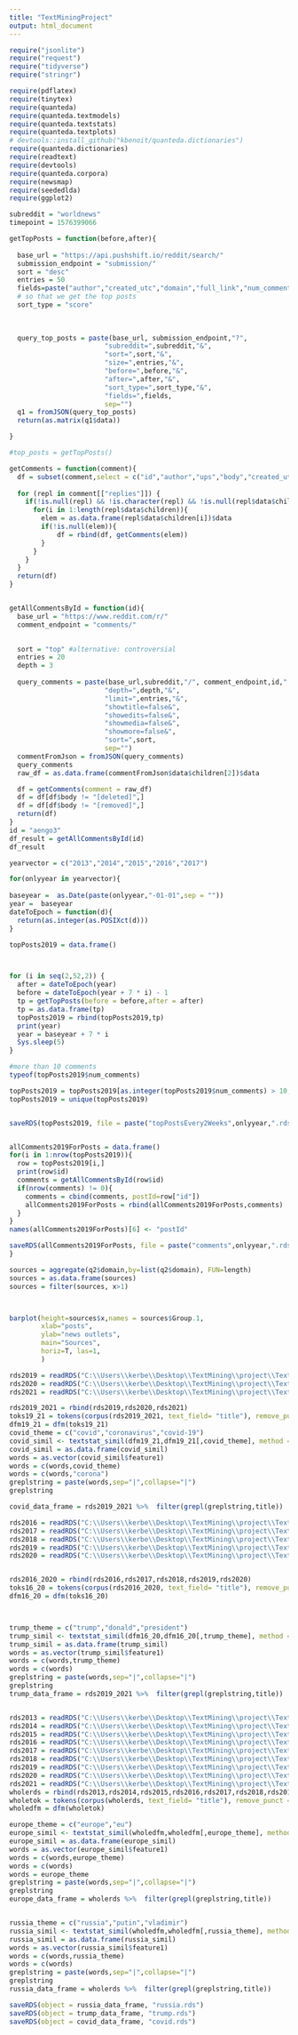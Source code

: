 ```yaml
---
title: "TextMiningProject"
output: html_document
---
```


```r
require("jsonlite")
require("request")
require("tidyverse")
require("stringr")
```


```r
require(pdflatex)
require(tinytex)
require(quanteda)
require(quanteda.textmodels)
require(quanteda.textstats)
require(quanteda.textplots)
# devtools::install_github("kbenoit/quanteda.dictionaries") 
require(quanteda.dictionaries)
require(readtext)
require(devtools)
require(quanteda.corpora)
require(newsmap)
require(seededlda)
require(ggplot2)
```

```r
subreddit = "worldnews"
timepoint = 1576399066
```



```r
getTopPosts = function(before,after){
  
  base_url = "https://api.pushshift.io/reddit/search/"
  submission_endpoint = "submission/"
  sort = "desc"
  entries = 50
  fields=paste("author","created_utc","domain","full_link","num_comments","score","title","id",sep=",")
  # so that we get the top posts
  sort_type = "score"
  
  
  
  query_top_posts = paste(base_url, submission_endpoint,"?",
                        "subreddit=",subreddit,"&",
                        "sort=",sort,"&",
                        "size=",entries,"&",
                        "before=",before,"&",
                        "after=",after,"&",
                        "sort_type=",sort_type,"&",
                        "fields=",fields,
                        sep="")
  q1 = fromJSON(query_top_posts)
  return(as.matrix(q1$data))

}

#top_posts = getTopPosts()
```





```r


getComments = function(comment){
  df = subset(comment,select = c("id","author","ups","body","created_utc"))
  
  for (repl in comment[["replies"]]) {
    if(!is.null(repl) && !is.character(repl) && !is.null(repl$data$children)){
      for(i in 1:length(repl$data$children)){
        elem = as.data.frame(repl$data$children[i])$data
        if(!is.null(elem)){
            df = rbind(df, getComments(elem))
        }
      }
    }
  }
  return(df)
}


getAllCommentsById = function(id){
  base_url = "https://www.reddit.com/r/"
  comment_endpoint = "comments/"

  
  sort = "top" #alternative: controversial
  entries = 20
  depth = 3
  
  query_comments = paste(base_url,subreddit,"/", comment_endpoint,id,".json?",
                        "depth=",depth,"&",
                        "limit=",entries,"&",
                        "showtitle=false&",
                        "showedits=false&",
                        "showmedia=false&",
                        "showmore=false&",
                        "sort=",sort,
                        sep="")
  commentFromJson = fromJSON(query_comments)
  query_comments
  raw_df = as.data.frame(commentFromJson$data$children[2])$data

  df = getComments(comment = raw_df)
  df = df[df$body != "[deleted]",]
  df = df[df$body != "[removed]",]
  return(df)
}
id = "aengo3"
df_result = getAllCommentsById(id)
df_result
```

```r
yearvector = c("2013","2014","2015","2016","2017")

for(onlyyear in yearvector){
  
baseyear =  as.Date(paste(onlyyear,"-01-01",sep = ""))
year =  baseyear
dateToEpoch = function(d){
  return(as.integer(as.POSIXct(d)))
}

topPosts2019 = data.frame()



for (i in seq(2,52,2)) {
  after = dateToEpoch(year)
  before = dateToEpoch(year + 7 * i) - 1
  tp = getTopPosts(before = before,after = after)
  tp = as.data.frame(tp)
  topPosts2019 = rbind(topPosts2019,tp)
  print(year)
  year = baseyear + 7 * i
  Sys.sleep(5)
}

#more than 10 comments
typeof(topPosts2019$num_comments)

topPosts2019 = topPosts2019[as.integer(topPosts2019$num_comments) > 10,]
topPosts2019 = unique(topPosts2019)


saveRDS(topPosts2019, file = paste("topPostsEvery2Weeks",onlyyear,".rds",sep=""))


allComments2019ForPosts = data.frame()
for(i in 1:nrow(topPosts2019)){
  row = topPosts2019[i,]
  print(row$id)
  comments = getAllCommentsById(row$id)
  if(nrow(comments) != 0){
    comments = cbind(comments, postId=row["id"])
    allComments2019ForPosts = rbind(allComments2019ForPosts,comments)
  }
}
names(allComments2019ForPosts)[6] <- "postId"

saveRDS(allComments2019ForPosts, file = paste("comments",onlyyear,".rds",sep=""))
}

```


```r
sources = aggregate(q2$domain,by=list(q2$domain), FUN=length) 
sources = as.data.frame(sources)
sources = filter(sources, x>1)



barplot(height=sources$x,names = sources$Group.1,
        xlab="posts", 
        ylab="news outlets", 
        main="Sources", 
        horiz=T, las=1,
        )
```


```r
rds2019 = readRDS("C:\\Users\\kerbe\\Desktop\\TextMining\\project\\TextMiningProject\\data\\topPostsEvery2Weeks2019.rds")
rds2020 = readRDS("C:\\Users\\kerbe\\Desktop\\TextMining\\project\\TextMiningProject\\data\\topPostsEvery2Weeks2020.rds")
rds2021 = readRDS("C:\\Users\\kerbe\\Desktop\\TextMining\\project\\TextMiningProject\\data\\topPostsEvery2Weeks2020.rds")

rds2019_2021 = rbind(rds2019,rds2020,rds2021)
toks19_21 = tokens(corpus(rds2019_2021, text_field= "title"), remove_punct = TRUE) %>% tokens_remove(pattern = stopwords("en"))
dfm19_21 = dfm(toks19_21)
covid_theme = c("covid","coronavirus","covid-19")
covid_simil <- textstat_simil(dfm19_21,dfm19_21[,covid_theme], method = "correlation", margin = "features",min_simil = 0.3)
covid_simil = as.data.frame(covid_simil)
words = as.vector(covid_simil$feature1)
words = c(words,covid_theme)
words = c(words,"corona")
greplstring = paste(words,sep="|",collapse="|")
greplstring

covid_data_frame = rds2019_2021 %>%  filter(grepl(greplstring,title))

rds2016 = readRDS("C:\\Users\\kerbe\\Desktop\\TextMining\\project\\TextMiningProject\\data\\topPostsEvery2Weeks2016.rds")
rds2017 = readRDS("C:\\Users\\kerbe\\Desktop\\TextMining\\project\\TextMiningProject\\data\\topPostsEvery2Weeks2017.rds")
rds2018 = readRDS("C:\\Users\\kerbe\\Desktop\\TextMining\\project\\TextMiningProject\\data\\topPostsEvery2Weeks2018.rds")
rds2019 = readRDS("C:\\Users\\kerbe\\Desktop\\TextMining\\project\\TextMiningProject\\data\\topPostsEvery2Weeks2019.rds")
rds2020 = readRDS("C:\\Users\\kerbe\\Desktop\\TextMining\\project\\TextMiningProject\\data\\topPostsEvery2Weeks2020.rds")


rds2016_2020 = rbind(rds2016,rds2017,rds2018,rds2019,rds2020)
toks16_20 = tokens(corpus(rds2016_2020, text_field= "title"), remove_punct = TRUE) %>% tokens_remove(pattern = stopwords("en"))
dfm16_20 = dfm(toks16_20)



trump_theme = c("trump","donald","president")
trump_simil <- textstat_simil(dfm16_20,dfm16_20[,trump_theme], method = "correlation", margin = "features",min_simil = 0.3)
trump_simil = as.data.frame(trump_simil)
words = as.vector(trump_simil$feature1)
words = c(words,trump_theme)
words = c(words)
greplstring = paste(words,sep="|",collapse="|")
greplstring
trump_data_frame = rds2019_2021 %>%  filter(grepl(greplstring,title))


rds2013 = readRDS("C:\\Users\\kerbe\\Desktop\\TextMining\\project\\TextMiningProject\\data\\topPostsEvery2Weeks2013.rds")
rds2014 = readRDS("C:\\Users\\kerbe\\Desktop\\TextMining\\project\\TextMiningProject\\data\\topPostsEvery2Weeks2014.rds")
rds2015 = readRDS("C:\\Users\\kerbe\\Desktop\\TextMining\\project\\TextMiningProject\\data\\topPostsEvery2Weeks2015.rds")
rds2016 = readRDS("C:\\Users\\kerbe\\Desktop\\TextMining\\project\\TextMiningProject\\data\\topPostsEvery2Weeks2016.rds")
rds2017 = readRDS("C:\\Users\\kerbe\\Desktop\\TextMining\\project\\TextMiningProject\\data\\topPostsEvery2Weeks2017.rds")
rds2018 = readRDS("C:\\Users\\kerbe\\Desktop\\TextMining\\project\\TextMiningProject\\data\\topPostsEvery2Weeks2018.rds")
rds2019 = readRDS("C:\\Users\\kerbe\\Desktop\\TextMining\\project\\TextMiningProject\\data\\topPostsEvery2Weeks2019.rds")
rds2020 = readRDS("C:\\Users\\kerbe\\Desktop\\TextMining\\project\\TextMiningProject\\data\\topPostsEvery2Weeks2020.rds")
rds2021 = readRDS("C:\\Users\\kerbe\\Desktop\\TextMining\\project\\TextMiningProject\\data\\topPostsEvery2Weeks2021.rds")
wholerds = rbind(rds2013,rds2014,rds2015,rds2016,rds2017,rds2018,rds2019,rds2020,rds2021)
wholetok = tokens(corpus(wholerds, text_field= "title"), remove_punct = TRUE) %>% tokens_remove(pattern = stopwords("en"))
wholedfm = dfm(wholetok)

europe_theme = c("europe","eu")
europe_simil <- textstat_simil(wholedfm,wholedfm[,europe_theme], method = "correlation", margin = "features",min_simil = 0.3)
europe_simil = as.data.frame(europe_simil)
words = as.vector(europe_simil$feature1)
words = c(words,europe_theme)
words = c(words)
words = europe_theme
greplstring = paste(words,sep="|",collapse="|")
greplstring
europe_data_frame = wholerds %>%  filter(grepl(greplstring,title))


russia_theme = c("russia","putin","vladimir")
russia_simil <- textstat_simil(wholedfm,wholedfm[,russia_theme], method = "correlation", margin = "features",min_simil = 0.3)
russia_simil = as.data.frame(russia_simil)
words = as.vector(russia_simil$feature1)
words = c(words,russia_theme)
words = c(words)
greplstring = paste(words,sep="|",collapse="|")
greplstring
russia_data_frame = wholerds %>%  filter(grepl(greplstring,title))

saveRDS(object = russia_data_frame, "russia.rds")
saveRDS(object = trump_data_frame, "trump.rds")
saveRDS(object = covid_data_frame, "covid.rds")

```


